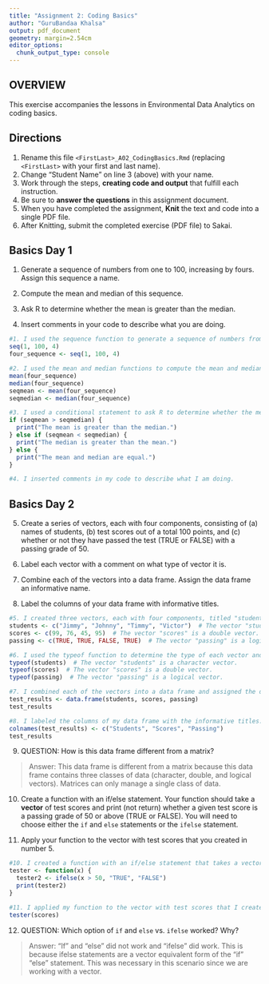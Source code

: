 ```yaml
---
title: "Assignment 2: Coding Basics"
author: "GuruBandaa Khalsa"
output: pdf_document
geometry: margin=2.54cm
editor_options: 
  chunk_output_type: console
---
```


## OVERVIEW

This exercise accompanies the lessons in Environmental Data Analytics on coding basics.

## Directions

1.  Rename this file `<FirstLast>_A02_CodingBasics.Rmd` (replacing `<FirstLast>` with your first and last name).
2.  Change "Student Name" on line 3 (above) with your name.
3.  Work through the steps, **creating code and output** that fulfill each instruction.
4.  Be sure to **answer the questions** in this assignment document.
5.  When you have completed the assignment, **Knit** the text and code into a single PDF file.
6.  After Knitting, submit the completed exercise (PDF file) to Sakai.

## Basics Day 1

1.  Generate a sequence of numbers from one to 100, increasing by fours. Assign this sequence a name.

2.  Compute the mean and median of this sequence.

3.  Ask R to determine whether the mean is greater than the median.

4.  Insert comments in your code to describe what you are doing.

```r
#1. I used the sequence function to generate a sequence of numbers from one to 100, increasing by fours.  I also assigned the sequence the name "four_sequence."
seq(1, 100, 4)
four_sequence <- seq(1, 100, 4)

#2. I used the mean and median functions to compute the mean and median of the sequence created above, "four_sequence."  I then assigned the mean function the name "seqmean" and the median sequence the name "seqmedian" so that they would be easy to call in the following conditional statement.
mean(four_sequence)
median(four_sequence)
seqmean <- mean(four_sequence)
seqmedian <- median(four_sequence)

#3. I used a conditional statement to ask R to determine whether the mean is greater than the median or if they are equal to one another.
if (seqmean > seqmedian) {
  print("The mean is greater than the median.")
} else if (seqmean < seqmedian) {
  print("The median is greater than the mean.")
} else {
  print("The mean and median are equal.")
}

#4. I inserted comments in my code to describe what I am doing.
```

## Basics Day 2

5.  Create a series of vectors, each with four components, consisting of (a) names of students, (b) test scores out of a total 100 points, and (c) whether or not they have passed the test (TRUE or FALSE) with a passing grade of 50.

6.  Label each vector with a comment on what type of vector it is.

7.  Combine each of the vectors into a data frame. Assign the data frame an informative name.

8.  Label the columns of your data frame with informative titles.

```r
#5. I created three vectors, each with four components, titled "students," "scores," and "passing."
students <- c("Jimmy", "Johnny", "Timmy", "Victor")  # The vector "students" is a character vector.
scores <- c(99, 76, 45, 95)  # The vector "scores" is a double vector.
passing <- c(TRUE, TRUE, FALSE, TRUE)  # The vector "passing" is a logical vector.

#6. I used the typeof function to determine the type of each vector and labeled each vector with a comment on what type of vector it is below and in the step above.
typeof(students)  # The vector "students" is a character vector.
typeof(scores)  # The vector "scores" is a double vector.
typeof(passing)  # The vector "passing" is a logical vector.

#7. I combined each of the vectors into a data frame and assigned the data frame the informative name "".  I then viewed the data frame.
test_results <- data.frame(students, scores, passing)
test_results

#8. I labeled the columns of my data frame with the informative titles: "Students," "Scores," and "Passing."  I then viewed the data frame again.
colnames(test_results) <- c("Students", "Scores", "Passing")
test_results
```

9.  QUESTION: How is this data frame different from a matrix?

> Answer: This data frame is different from a matrix because this data frame contains three classes of data (character, double, and logical vectors).  Matrices can only manage a single class of data.

10. Create a function with an if/else statement. Your function should take a **vector** of test scores and print (not return) whether a given test score is a passing grade of 50 or above (TRUE or FALSE). You will need to choose either the `if` and `else` statements or the `ifelse` statement. 

11. Apply your function to the vector with test scores that you created in number 5.

```r
#10. I created a function with an if/else statement that takes a vector of test scores and prints whether a given test score is a passing grade of 50 or above.
tester <- function(x) {
  tester2 <- ifelse(x > 50, "TRUE", "FALSE")
  print(tester2)
}

#11. I applied my function to the vector with test scores that I created in number 5.
tester(scores)
```

12. QUESTION: Which option of `if` and `else` vs. `ifelse` worked? Why?

> Answer: "If" and "else" did not work and "ifelse" did work.  This is because ifelse statements are a vector equivalent form of the "if" "else" statement.  This was necessary in this scenario since we are working with a vector.
